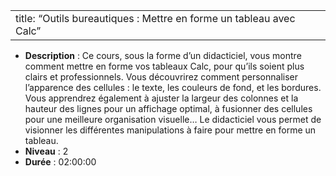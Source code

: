 
---
title: "Outils bureautiques : Mettre en forme un tableau avec Calc"
---


- **Description** : Ce cours, sous la forme d’un didacticiel, vous montre comment mettre en forme vos tableaux Calc, pour qu’ils soient plus clairs et professionnels. Vous découvrirez comment personnaliser l'apparence des cellules : le texte, les couleurs de fond, et les bordures. Vous apprendrez également à ajuster la largeur des colonnes et la hauteur des lignes pour un affichage optimal, à fusionner des cellules pour une meilleure organisation visuelle…  Le didacticiel vous permet de visionner les différentes manipulations à faire pour mettre en forme un tableau.
- **Niveau** : 2
- **Durée** : 02:00:00

